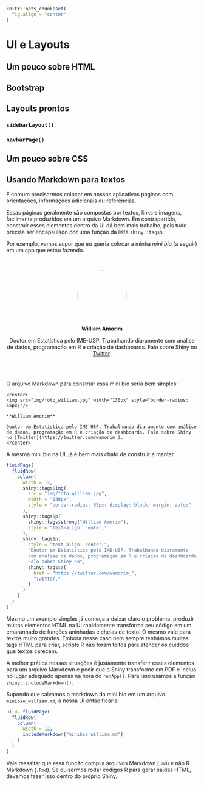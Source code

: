 ```r
knitr::opts_chunk$set(
  fig.align = "center"
)
```

# UI e Layouts

## Um pouco sobre HTML

## Bootstrap

## Layouts prontos

### `sidebarLayout()`

### `navbarPage()`

## Um pouco sobre CSS

## Usando Markdown para textos

É comum precisarmos colocar em nossos aplicativos páginas com orientações, informações adicionais ou referências. 

Essas páginas geralmente são compostas por textos, links e imagens, facilmente produzidos em um arquivo Markdown. Em contrapartida, construir esses elementos dentro da UI dá bem mais trabalho, pois tudo precisa ser encapsulado por uma função da lista `shiny::tags$`.

Por exemplo, vamos supor que eu queria colocar a minha *mini bio* (a seguir) em um app que estou fazendo.

<br>

<center>
<img src="img/foto_william.jpg" width="130px" style="border-radius: 65px;"/>

**William Amorim**

Doutor em Estatística pelo IME-USP. Trabalhando diaramente com análise de dados, programação em R e criação de dashboards. Falo sobre Shiny no [Twitter](https://twitter.com/wamorim_).
</center>

<br>
<br>

O arquivo Markdown para construir essa mini bio seria bem simples:

```
<center>
<img src="img/foto_william.jpg" width="130px" style="border-radius: 65px;"/>

**William Amorim**

Doutor em Estatística pelo IME-USP. Trabalhando diaramente com análise de dados, programação em R e criação de dashboards. Falo sobre Shiny no [Twitter](https://twitter.com/wamorim_).
</center>
```

A mesma mini bio na UI, já é bem mais chato de construir e manter.

```r
fluidPage(
  fluidRow(
    column(
      width = 12,
      shiny::tags$img(
        src = "img/foto_william.jpg",
        width = "130px",
        style = "border-radius: 65px; display: block; margin: auto;"
      ),
      shiny::tags$p(
        shiny::tags$strong("William Amorim"),
        style = "text-align: center;"
      ),
      shiny::tags$p(
        style = "text-align: center;",
        "Doutor em Estatística pelo IME-USP. Trabalhando diaramente 
        com análise de dados, programação em R e criação de dashboards.
        Falo sobre Shiny no",
        shiny::tags$a(
          href = "https://twitter.com/wamorim_",
          "Twitter."
        )
      )
    )
  )
)
```

Mesmo um exemplo simples já começa a deixar claro o problema: produzir muitos elementos HTML na UI rapidamente transforma seu código em um emaranhado de funções aninhadas e cheias de texto. O mesmo vale para textos muito grandes. Embora nesse caso nem sempre tenhámos muitas tags HTML para criar, scripts R não foram feitos para atender os cuiddos que textos carecem.

A melhor prática nessas situações é justamente transferir esses elementos para um arquivo Markdown e pedir que o Shiny transforme em PDF e inclua no lugar adequado apenas na hora do `runApp()`. Para isso usamos a função `shiny::includeMarkdown()`.

Supondo que salvamos o markdown da mini bio em um arquivo `minibio_william.md`, a nossa UI então ficaria:

```r
ui <- fluidPage(
  fluidRow(
    column(
      width = 12,
      includeMarkdown("minibio_william.md")
    )
  )
)
```

Vale ressaltar que essa função compila arquivos Markdown (`.md`) e não R Markdown (`.Rmd`). Se quisermos rodar códigos R para gerar saídas HTML, devemos fazer isso dentro do próprio Shiny.




